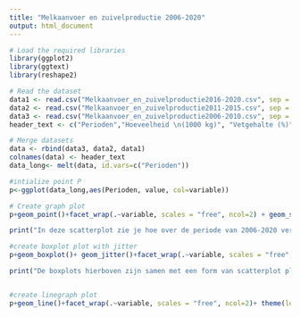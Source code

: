 ```yaml
---
title: "Melkaanvoer en zuivelproductie 2006-2020"
output: html_document
---
```


```r
# Load the required libraries
library(ggplot2)
library(ggtext)
library(reshape2)

# Read the dataset
data1 <- read.csv("Melkaanvoer_en_zuivelproductie2016-2020.csv", sep = ";", dec = ",")
data2 <- read.csv("Melkaanvoer_en_zuivelproductie2011-2015.csv", sep = ";", dec = ",")
data3 <- read.csv("Melkaanvoer_en_zuivelproductie2006-2010.csv", sep = ";", dec = ",")
header_text <- c("Perioden","Hoeveelheid \n(1000 kg)", "Vetgehalte (%)", "Eiwitgehalte (%)", "Melkpoeder totaal \n(1000 kg)", "Niet-mager \nmelkpoeder \n(1000 kg)", "Mager melkpoeder \n(1000 kg)", "Gecondenseerde \nmelk \n(1000 kg)")

# Merge datasets
data <- rbind(data3, data2, data1)
colnames(data) <- header_text
data_long<- melt(data, id.vars=c("Perioden"))

#intialize point P
p<-ggplot(data_long,aes(Perioden, value, col=variable))

# Create graph plot
p+geom_point()+facet_wrap(.~variable, scales = "free", ncol=2) + geom_smooth(method = 'loess', formula = 'y ~ x') + theme(legend.position = "none")

print("In deze scatterplot zie je hoe over de periode van 2006-2020 verschillende aspecten van melkaanvoer en zuivelproductie zich hebben ontwikkeld. Je kunt bijvoorbeeld een stijging zien in de algmene melk productie en resulterende producte zien maar dat dingen als het vet en eiwit percentage redelijk het zelfde blijfen.")

#create boxplot plot with jitter
p+geom_boxplot()+ geom_jitter()+facet_wrap(.~variable, scales = "free", nrow= 1 ) + theme(legend.position = "none")

print("De boxplots hierboven zijn samen met een form van scatterplot plot genaamd jitter. Wat je uit deze boxplots kun uitlezen is waar het grootste deel vaan de ")


#create linegraph plot
p+geom_line()+facet_wrap(.~variable, scales = "free", ncol=2)+ theme(legend.position = "none")


```